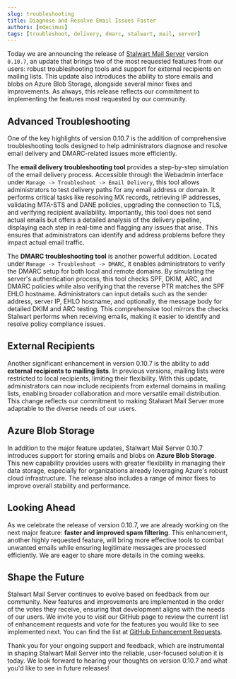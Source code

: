 ```yaml
---
slug: troubleshooting
title: Diagnose and Resolve Email Issues Faster
authors: [mdecimus]
tags: [troubleshoot, delivery, dmarc, stalwart, mail, server]
---
```


Today we are announcing the release of [Stalwart Mail Server](https://github.com/stalwartlabs/mail-server) version `0.10.7`, an update that brings two of the most requested features from our users: robust troubleshooting tools and support for external recipients on mailing lists. This update also introduces the ability to store emails and blobs on Azure Blob Storage, alongside several minor fixes and improvements. As always, this release reflects our commitment to implementing the features most requested by our community.

## Advanced Troubleshooting

One of the key highlights of version 0.10.7 is the addition of comprehensive troubleshooting tools designed to help administrators diagnose and resolve email delivery and DMARC-related issues more efficiently. 

The **email delivery troubleshooting tool** provides a step-by-step simulation of the email delivery process. Accessible through the Webadmin interface under `Manage -> Troubleshoot -> Email Delivery`, this tool allows administrators to test delivery paths for any email address or domain. It performs critical tasks like resolving MX records, retrieving IP addresses, validating MTA-STS and DANE policies, upgrading the connection to TLS, and verifying recipient availability. Importantly, this tool does not send actual emails but offers a detailed analysis of the delivery pipeline, displaying each step in real-time and flagging any issues that arise. This ensures that administrators can identify and address problems before they impact actual email traffic.

The **DMARC troubleshooting tool** is another powerful addition. Located under `Manage -> Troubleshoot -> DMARC`, it enables administrators to verify the DMARC setup for both local and remote domains. By simulating the server's authentication process, this tool checks SPF, DKIM, ARC, and DMARC policies while also verifying that the reverse PTR matches the SPF EHLO hostname. Administrators can input details such as the sender address, server IP, EHLO hostname, and optionally, the message body for detailed DKIM and ARC testing. This comprehensive tool mirrors the checks Stalwart performs when receiving emails, making it easier to identify and resolve policy compliance issues.

## External Recipients

Another significant enhancement in version 0.10.7 is the ability to add **external recipients to mailing lists**. In previous versions, mailing lists were restricted to local recipients, limiting their flexibility. With this update, administrators can now include recipients from external domains in mailing lists, enabling broader collaboration and more versatile email distribution. This change reflects our commitment to making Stalwart Mail Server more adaptable to the diverse needs of our users.

## Azure Blob Storage

In addition to the major feature updates, Stalwart Mail Server 0.10.7 introduces support for storing emails and blobs on **Azure Blob Storage**. This new capability provides users with greater flexibility in managing their data storage, especially for organizations already leveraging Azure's robust cloud infrastructure. The release also includes a range of minor fixes to improve overall stability and performance.

## Looking Ahead

As we celebrate the release of version 0.10.7, we are already working on the next major feature: **faster and improved spam filtering**. This enhancement, another highly requested feature, will bring more effective tools to combat unwanted emails while ensuring legitimate messages are processed efficiently. We are eager to share more details in the coming weeks.

## Shape the Future

Stalwart Mail Server continues to evolve based on feedback from our community. New features and improvements are implemented in the order of the votes they receive, ensuring that development aligns with the needs of our users. We invite you to visit our GitHub page to review the current list of enhancement requests and vote for the features you would like to see implemented next. You can find the list at [GitHub Enhancement Requests](https://github.com/stalwartlabs/mail-server/issues?q=is%3Aissue+is%3Aopen+sort%3Areactions-%2B1-desc+label%3Aenhancement).

Thank you for your ongoing support and feedback, which are instrumental in shaping Stalwart Mail Server into the reliable, user-focused solution it is today. We look forward to hearing your thoughts on version 0.10.7 and what you'd like to see in future releases!
